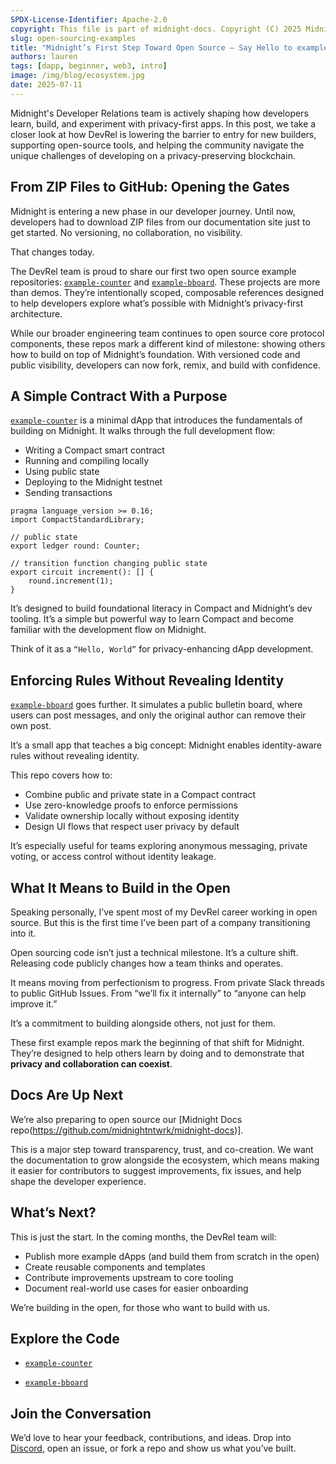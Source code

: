 ```yaml
---
SPDX-License-Identifier: Apache-2.0
copyright: This file is part of midnight-docs. Copyright (C) 2025 Midnight Foundation. Licensed under the Apache License, Version 2.0 (the "License"); You may not use this file except in compliance with the License. You may obtain a copy of the License at http://www.apache.org/licenses/LICENSE-2.0 Unless required by applicable law or agreed to in writing, software distributed under the License is distributed on an "AS IS" BASIS, WITHOUT WARRANTIES OR CONDITIONS OF ANY KIND, either express or implied. See the License for the specific language governing permissions and limitations under the License.
slug: open-sourcing-examples
title: "Midnight’s First Step Toward Open Source – Say Hello to example-counter and example-bboard"
authors: lauren
tags: [dapp, beginner, web3, intro]
image: /img/blog/ecosystem.jpg
date: 2025-07-11
---
```


Midnight's Developer Relations team is actively shaping how developers learn, build, and experiment with privacy-first apps. In this post, we take a closer look at how DevRel is lowering the barrier to entry for new builders, supporting open-source tools, and helping the community navigate the unique challenges of developing on a privacy-preserving blockchain.

<!--truncate-->

## From ZIP Files to GitHub: Opening the Gates

Midnight is entering a new phase in our developer journey. Until now, developers had to download ZIP files from our documentation site just to get started. No versioning, no collaboration, no visibility.

That changes today.

The DevRel team is proud to share our first two open source example repositories: [`example-counter`](https://github.com/midnightntwrk/example-counter) and [`example-bboard`](https://github.com/midnightntwrk/example-bboard). These projects are more than demos. They’re intentionally scoped, composable references designed to help developers explore what’s possible with Midnight’s privacy-first architecture.

While our broader engineering team continues to open source core protocol components, these repos mark a different kind of milestone: showing others how to build on top of Midnight’s foundation. With versioned code and public visibility, developers can now fork, remix, and build with confidence.

## A Simple Contract With a Purpose 

[`example-counter`](https://github.com/midnightntwrk/example-counter) is a minimal dApp that introduces the fundamentals of building on Midnight. It walks through the full development flow:

- Writing a Compact smart contract  
- Running and compiling locally  
- Using public state  
- Deploying to the Midnight testnet  
- Sending transactions  

```compact
pragma language_version >= 0.16;
import CompactStandardLibrary;

// public state
export ledger round: Counter;

// transition function changing public state
export circuit increment(): [] {
    round.increment(1);
}
```
It’s designed to build foundational literacy in Compact and Midnight’s dev tooling. It’s a simple but powerful way to learn Compact and become familiar with the development flow on Midnight.

Think of it as a `“Hello, World”` for privacy-enhancing dApp development.

## Enforcing Rules Without Revealing Identity 

[`example-bboard`](https://github.com/midnightntwrk/example-bboard) goes further. It simulates a public bulletin board, where users can post messages, and only the original author can remove their own post.

It’s a small app that teaches a big concept: Midnight enables identity-aware rules without revealing identity.

This repo covers how to:

- Combine public and private state in a Compact contract  
- Use zero-knowledge proofs to enforce permissions  
- Validate ownership locally without exposing identity  
- Design UI flows that respect user privacy by default  

It’s especially useful for teams exploring anonymous messaging, private voting, or access control without identity leakage.

## What It Means to Build in the Open 

Speaking personally, I’ve spent most of my DevRel career working in open source. But this is the first time I’ve been part of a company transitioning into it.

Open sourcing code isn’t just a technical milestone. It’s a culture shift. Releasing code publicly changes how a team thinks and operates.

It means moving from perfectionism to progress. From private Slack threads to public GitHub Issues. From “we’ll fix it internally” to “anyone can help improve it.”

It’s a commitment to building alongside others, not just for them.

These first example repos mark the beginning of that shift for Midnight. They’re designed to help others learn by doing and to demonstrate that **privacy and collaboration can coexist**.

## Docs Are Up Next 

We’re also preparing to open source our [Midnight Docs repo(https://github.com/midnightntwrk/midnight-docs)].

This is a major step toward transparency, trust, and co-creation. We want the documentation to grow alongside the ecosystem, which means making it easier for contributors to suggest improvements, fix issues, and help shape the developer experience.

## What’s Next? 

This is just the start. In the coming months, the DevRel team will:

- Publish more example dApps (and build them from scratch in the open)  
- Create reusable components and templates  
- Contribute improvements upstream to core tooling  
- Document real-world use cases for easier onboarding  

We’re building in the open, for those who want to build with us.

## Explore the Code 

- [`example-counter`](https://github.com/midnightntwrk/example-counter)  

- [`example-bboard`](https://github.com/midnightntwrk/example-bboard)

## Join the Conversation 

We’d love to hear your feedback, contributions, and ideas. Drop into [Discord](https://discord.gg/midnightnetwork), open an issue, or fork a repo and show us what you’ve built.
